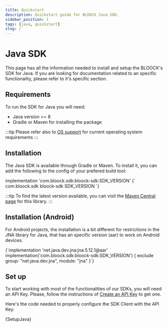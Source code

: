 ```yaml
---
title: Quickstart
description: Quickstart guide for BLOOCK Java SDK.
sidebar_position: 1
tags: [java, quickstart]
slug: /
---
```



# Java SDK

This page has all the information needed to install and setup the BLOOCK's SDK for Java. If you are looking for documentation related to an specific functionality, please refer to it's specific section.

## Requirements

To run the SDK for Java you will need:

- Java version >= 8
- Gradle or Maven for installing the package

:::tip
Please refer also to [OS support](../overview/os-support.md) for current operating system requirements
:::

## Installation

The Java SDK is available through Gradle or Maven. To install it, you can add the following to the config of your prefered build tool:

<Tabs>
  <TabItem value="gradle" label="Gradle">
    <CodeBlock language="groovy">
      implementation 'com.bloock.sdk:bloock-sdk:SDK_VERSION'
    </CodeBlock>
  </TabItem>
  <TabItem value="maven" label="Maven">
    <CodeBlock language="xml">
      {`<dependency>
  <groupId>com.bloock.sdk</groupId>
  <artifactId>bloock-sdk</artifactId>
  <version>SDK_VERSION</version>
</dependency>`}
    </CodeBlock>
  </TabItem>
</Tabs>

:::tip
To find the latest version available, you can visit the [Maven Central page](https://search.maven.org/artifact/com.bloock.sdk/bloock-sdk) for this library.
:::

## Installation (Android)

For Android projects, the installation is a bit different for restrictions in the JNA library for Java, that has an specific version (aar) to work on Android devices.

<CodeBlock language="groovy">
  {`implementation 'net.java.dev.jna:jna:5.12.1@aar'
implementation('com.bloock.sdk:bloock-sdk:SDK_VERSION') { 
  exclude group: "net.java.dev.jna", module: "jna" 
}`}
</CodeBlock>

## Set up

To start working with most of the functionalities of our SDKs, you will need an API Key. Please, follow the instructions of [Create an API Key](../authentication/create-an-api-key.md) to get one.

Here's the code needed to properly configure the SDK Client with the API Key:


<CodeBlock language="java">{SetupJava}</CodeBlock>
